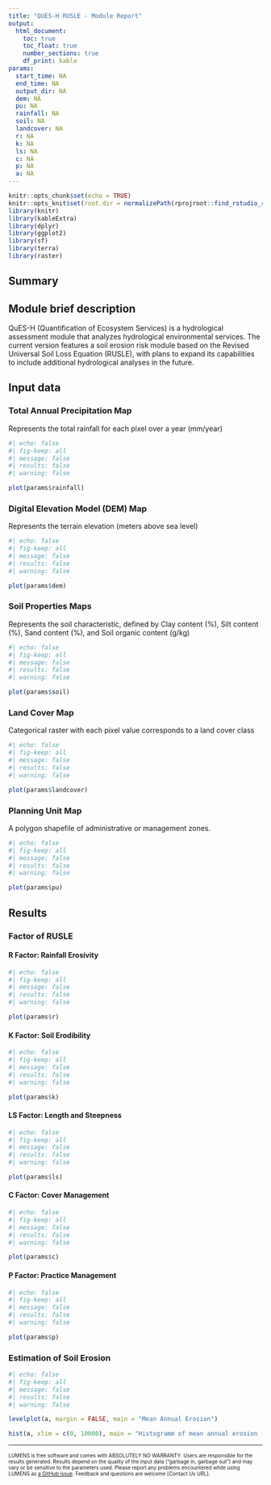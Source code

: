 ```yaml
---
title: "QUES-H RUSLE - Module Report"
output: 
  html_document:
    toc: true
    toc_float: true
    number_sections: true
    df_print: kable
params:
  start_time: NA
  end_time: NA
  output_dir: NA
  dem: NA
  pu: NA
  rainfall: NA
  soil: NA
  landcover: NA
  r: NA
  k: NA
  ls: NA
  c: NA
  p: NA
  a: NA
---
```


```r
knitr::opts_chunk$set(echo = TRUE)
knitr::opts_knit$set(root.dir = normalizePath(rprojroot::find_rstudio_root_file()))
library(knitr)
library(kableExtra)
library(dplyr)
library(ggplot2)
library(sf)
library(terra)
library(raster)
```

## Summary



## Module brief description

QuES-H (Quantification of Ecosystem Services) is a hydrological assessment module that analyzes hydrological environmental services. The current version features a soil erosion risk module based on the Revised Universal Soil Loss Equation (RUSLE), with plans to expand its capabilities to include additional hydrological analyses in the future.

## Input data

### Total Annual Precipitation Map 

Represents the total rainfall for each pixel over a year (mm/year)

```r
#| echo: false
#| fig-keep: all
#| message: false
#| results: false
#| warning: false

plot(params$rainfall)
```

### Digital Elevation Model (DEM) Map 

Represents the terrain elevation (meters above sea level)

```r
#| echo: false
#| fig-keep: all
#| message: false
#| results: false
#| warning: false

plot(params$dem)
```

### Soil Properties Maps 

Represents the soil characteristic, defined by Clay content (%), Silt content (%), Sand content (%), and Soil organic content (g/kg)

```r
#| echo: false
#| fig-keep: all
#| message: false
#| results: false
#| warning: false

plot(params$soil)
```

### Land Cover Map 

Categorical raster with each pixel value corresponds to a land cover class

```r
#| echo: false
#| fig-keep: all
#| message: false
#| results: false
#| warning: false

plot(params$landcover)
```

### Planning Unit Map

A polygon shapefile of administrative or management zones.

```r
#| echo: false
#| fig-keep: all
#| message: false
#| results: false
#| warning: false

plot(params$pu)
```

## Results

### Factor of RUSLE

#### R Factor: Rainfall Erosivity

```r
#| echo: false
#| fig-keep: all
#| message: false
#| results: false
#| warning: false

plot(params$r)
```

#### K Factor: Soil Erodibility

```r
#| echo: false
#| fig-keep: all
#| message: false
#| results: false
#| warning: false

plot(params$k)
```

#### LS Factor: Length and Steepness

```r
#| echo: false
#| fig-keep: all
#| message: false
#| results: false
#| warning: false

plot(params$ls)
```

#### C Factor: Cover Management

```r
#| echo: false
#| fig-keep: all
#| message: false
#| results: false
#| warning: false

plot(params$c)
```

#### P Factor: Practice Management

```r
#| echo: false
#| fig-keep: all
#| message: false
#| results: false
#| warning: false

plot(params$p)
```

### Estimation of Soil Erosion

```r
#| echo: false
#| fig-keep: all
#| message: false
#| results: false
#| warning: false

levelplot(a, margin = FALSE, main = "Mean Annual Erosion")

hist(a, xlim = c(0, 10000), main = "Histogramm of mean annual erosion (arbitary input layers)")
```

------------------------------------------------------------------------

<font size="1"> LUMENS is free software and comes with ABSOLUTELY NO WARRANTY. Users are responsible for the results generated. Results depend on the quality of the input data ("garbage in, garbage out") and may vary or be sensitive to the parameters used. Please report any problems encountered while using LUMENS as [a GitHub issue](https://github.com/icraf-indonesia/lumens-shiny/issues). Feedback and questions are welcome [Contact Us URL]. </font size>